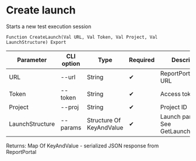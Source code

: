 ﻿---
sidebar_position: 1
description: Create launch and other functions to work with ReportPortal in the Open Integration Package, a free open-source integration library for 1C:Enterprise 8, OneScript and CLI
keywords: [1C, 1С, 1С:Enterprise, 1С:Enterprise 8.3, API, Integration, Services, Exchange, OneScript, CLI, ReportPortal]
---


# Create launch
 Starts a new test execution session



`Function CreateLaunch(Val URL, Val Token, Val Project, Val LaunchStructure) Export`

  | Parameter | CLI option | Type | Required | Description |
  |-|-|-|-|-|
  | URL | --url | String | &#x2714; | ReportPortal server URL |
  | Token | --token | String | &#x2714; | Access token |
  | Project | --proj | String | &#x2714; | Project ID |
  | LaunchStructure | --params | Structure Of KeyAndValue | &#x2714; | Launch parameters. See GetLaunchStructure |

  
  Returns:  Map Of KeyAndValue - serialized JSON response from ReportPortal

<br/>




```bsl title="1C:Enterprise/OneScript code example"

```
 




